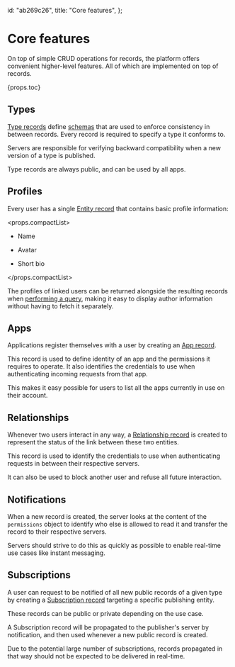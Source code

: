   id: "ab269c26",
  title: "Core features",
};

# Core features

On top of simple CRUD operations for records, the platform offers convenient higher-level features. All of which are implemented on top of records.

{props.toc}

## Types

[Type records](27a5d157) define [schemas](c64170ca) that are used to enforce consistency in between records. Every record is required to specify a type it conforms to.

Servers are responsible for verifying backward compatibility when a new version of a type is published.

Type records are always public, and can be used by all apps.

## Profiles

Every user has a single [Entity record](375c4ea9) that contains basic profile information:

<props.compactList>

- Name

- Avatar

- Short bio

</props.compactList>

The profiles of linked users can be returned alongside the resulting records when [performing a query](a29bdfea#request), making it easy to display author information without having to fetch it separately.

## Apps

Applications register themselves with a user by creating an [App record](02acb69c).

This record is used to define identity of an app and the permissions it requires to operate. It also identifies the credentials to use when authenticating incoming requests from that app.

This makes it easy possible for users to list all the apps currently in use on their account.

## Relationships

Whenever two users interact in any way, a [Relationship record](d15903e4) is created to represent the status of the link between these two entities.

This record is used to identify the credentials to use when authenticating requests in between their respective servers.

It can also be used to block another user and refuse all future interaction.

## Notifications

When a new record is created, the server looks at the content of the `permissions` object to identify who else is allowed to read it and transfer the record to their respective servers.

Servers should strive to do this as quickly as possible to enable real-time use cases like instant messaging.

## Subscriptions

A user can request to be notified of all new public records of a given type by creating a [Subscription record](5609fae1) targeting a specific publishing entity.

These records can be public or private depending on the use case.

A Subscription record will be propagated to the publisher's server by notification, and then used whenever a new public record is created.

Due to the potential large number of subscriptions, records propagated in that way should not be expected to be delivered in real-time.
